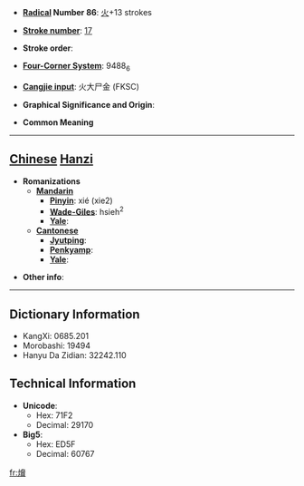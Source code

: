 * '''[[Wiktionary:Chinese radical index| Radical]] Number 86''': [[Wiktionary:Chinese radical index 火|火]]+13 strokes

* '''[[Wiktionary:Chinese total strokes index|Stroke number]]''': [[Wiktionary:Chinese total strokes index 17|17]]

* '''Stroke order''': 

* '''[[Wiktionary:Chinese four corner index|Four-Corner System]]''': 9488<sub>6</sub>

* '''[[Wiktionary:Chinese Cangjie index|Cangjie input]]''': 火大尸金 (FKSC)

* '''Graphical Significance and Origin''': 

* '''Common Meaning'''

----

== [[Chinese]] [[Hanzi]] ==

* '''Romanizations'''
** '''[[Mandarin]]'''
*** '''[[Pinyin]]''': xié (xie2)
*** '''[[Wade-Giles]]''': hsieh<sup>2</sup>
*** '''[[Yale]]''': 
** '''[[Cantonese]]'''
*** '''[[Jyutping]]''':
*** '''[[Penkyamp]]''': 
*** '''[[Yale]]''': 

* '''Other info''': 

----

== Dictionary Information ==

* KangXi: 0685.201
* Morobashi: 19494
* Hanyu Da Zidian: 32242.110

== Technical Information ==

* '''Unicode''':
** Hex: 71F2
** Decimal: 29170
* '''Big5''':
** Hex: ED5F
** Decimal: 60767

[[fr:燲]]